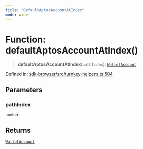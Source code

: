 ```yaml
---
title: "DefaultAptosAccountAtIndex"
mode: wide
---
```

  
# Function: defaultAptosAccountAtIndex()

> **defaultAptosAccountAtIndex**(`pathIndex`): [`WalletAccount`](../WalletAccount/readme)

Defined in: [sdk-browser/src/turnkey-helpers.ts:504](https://github.com/tkhq/sdk/blob/ee72856c3f450731d7501ab05001215768b71500/packages/sdk-browser/src/turnkey-helpers.ts#L504)

## Parameters

### pathIndex

`number`

## Returns

[`WalletAccount`](../WalletAccount/readme)

